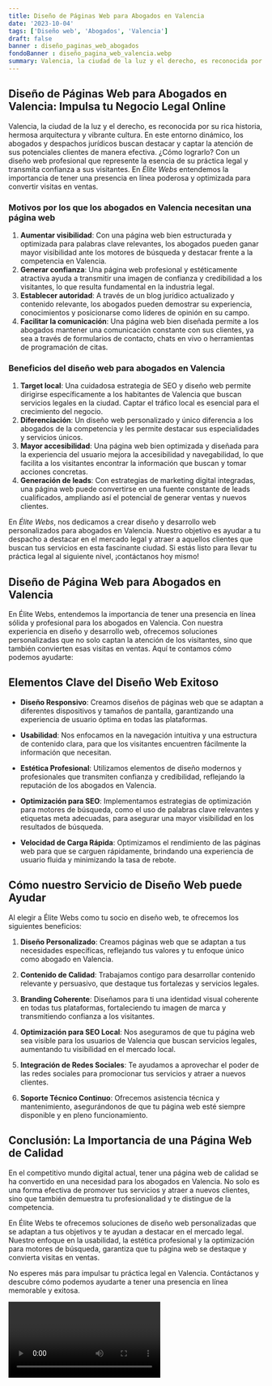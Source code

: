 ```yaml
---
title: Diseño de Páginas Web para Abogados en Valencia
date: '2023-10-04'
tags: ['Diseño web', 'Abogados', 'Valencia']
draft: false
banner : diseño_paginas_web_abogados
fondoBanner : diseño_pagina_web_valencia.webp
summary: Valencia, la ciudad de la luz y el derecho, es reconocida por su rica historia, hermosa arquitectura y vibrante cultura. En este entorno dinámico, los abogados y despachos jurídicos buscan destacar y captar la atención de sus potenciales clientes de manera efectiva. ¿Cómo lograrlo? Con un diseño web profesional que represente la esencia de su práctica legal y transmita confianza a sus visitantes. En Élite Webs entendemos la importancia de tener una presencia en línea poderosa y optimizada para convertir visitas en ventas.
---
```


## **Diseño de Páginas Web para Abogados en Valencia: Impulsa tu Negocio Legal Online**

Valencia, la ciudad de la luz y el derecho, es reconocida por su rica historia, hermosa arquitectura y vibrante cultura. En este entorno dinámico, los abogados y despachos jurídicos buscan destacar y captar la atención de sus potenciales clientes de manera efectiva. ¿Cómo lograrlo? Con un diseño web profesional que represente la esencia de su práctica legal y transmita confianza a sus visitantes. En *Élite Webs* entendemos la importancia de tener una presencia en línea poderosa y optimizada para convertir visitas en ventas.

### **Motivos por los que los abogados en Valencia necesitan una página web**

1. **Aumentar visibilidad**: Con una página web bien estructurada y optimizada para palabras clave relevantes, los abogados pueden ganar mayor visibilidad ante los motores de búsqueda y destacar frente a la competencia en Valencia.
2. **Generar confianza**: Una página web profesional y estéticamente atractiva ayuda a transmitir una imagen de confianza y credibilidad a los visitantes, lo que resulta fundamental en la industria legal.
3. **Establecer autoridad**: A través de un blog jurídico actualizado y contenido relevante, los abogados pueden demostrar su experiencia, conocimientos y posicionarse como líderes de opinión en su campo.
4. **Facilitar la comunicación**: Una página web bien diseñada permite a los abogados mantener una comunicación constante con sus clientes, ya sea a través de formularios de contacto, chats en vivo o herramientas de programación de citas.

### **Beneficios del diseño web para abogados en Valencia**

1. **Target local**: Una cuidadosa estrategia de SEO y diseño web permite dirigirse específicamente a los habitantes de Valencia que buscan servicios legales en la ciudad. Captar el tráfico local es esencial para el crecimiento del negocio.
2. **Diferenciación**: Un diseño web personalizado y único diferencia a los abogados de la competencia y les permite destacar sus especialidades y servicios únicos.
3. **Mayor accesibilidad**: Una página web bien optimizada y diseñada para la experiencia del usuario mejora la accesibilidad y navegabilidad, lo que facilita a los visitantes encontrar la información que buscan y tomar acciones concretas.
4. **Generación de leads**: Con estrategias de marketing digital integradas, una página web puede convertirse en una fuente constante de leads cualificados, ampliando así el potencial de generar ventas y nuevos clientes.

En *Élite Webs*, nos dedicamos a crear diseño y desarrollo web personalizados para abogados en Valencia. Nuestro objetivo es ayudar a tu despacho a destacar en el mercado legal y atraer a aquellos clientes que buscan tus servicios en esta fascinante ciudad. Si estás listo para llevar tu práctica legal al siguiente nivel, ¡contáctanos hoy mismo!

<GifSeo />

<Cta />

## Diseño de Página Web para Abogados en Valencia

En Élite Webs, entendemos la importancia de tener una presencia en línea sólida y profesional para los abogados en Valencia. Con nuestra experiencia en diseño y desarrollo web, ofrecemos soluciones personalizadas que no solo captan la atención de los visitantes, sino que también convierten esas visitas en ventas. Aquí te contamos cómo podemos ayudarte:

## Elementos Clave del Diseño Web Exitoso

- **Diseño Responsivo**: Creamos diseños de páginas web que se adaptan a diferentes dispositivos y tamaños de pantalla, garantizando una experiencia de usuario óptima en todas las plataformas.

- **Usabilidad**: Nos enfocamos en la navegación intuitiva y una estructura de contenido clara, para que los visitantes encuentren fácilmente la información que necesitan.

- **Estética Profesional**: Utilizamos elementos de diseño modernos y profesionales que transmiten confianza y credibilidad, reflejando la reputación de los abogados en Valencia.

- **Optimización para SEO**: Implementamos estrategias de optimización para motores de búsqueda, como el uso de palabras clave relevantes y etiquetas meta adecuadas, para asegurar una mayor visibilidad en los resultados de búsqueda.

- **Velocidad de Carga Rápida**: Optimizamos el rendimiento de las páginas web para que se carguen rápidamente, brindando una experiencia de usuario fluida y minimizando la tasa de rebote.

## Cómo nuestro Servicio de Diseño Web puede Ayudar

Al elegir a Élite Webs como tu socio en diseño web, te ofrecemos los siguientes beneficios:

1. **Diseño Personalizado**: Creamos páginas web que se adaptan a tus necesidades específicas, reflejando tus valores y tu enfoque único como abogado en Valencia.

2. **Contenido de Calidad**: Trabajamos contigo para desarrollar contenido relevante y persuasivo, que destaque tus fortalezas y servicios legales.

3. **Branding Coherente**: Diseñamos para ti una identidad visual coherente en todas tus plataformas, fortaleciendo tu imagen de marca y transmitiendo confianza a los visitantes.

4. **Optimización para SEO Local**: Nos aseguramos de que tu página web sea visible para los usuarios de Valencia que buscan servicios legales, aumentando tu visibilidad en el mercado local.

5. **Integración de Redes Sociales**: Te ayudamos a aprovechar el poder de las redes sociales para promocionar tus servicios y atraer a nuevos clientes.

6. **Soporte Técnico Continuo**: Ofrecemos asistencia técnica y mantenimiento, asegurándonos de que tu página web esté siempre disponible y en pleno funcionamiento.

## Conclusión: La Importancia de una Página Web de Calidad

En el competitivo mundo digital actual, tener una página web de calidad se ha convertido en una necesidad para los abogados en Valencia. No solo es una forma efectiva de promover tus servicios y atraer a nuevos clientes, sino que también demuestra tu profesionalidad y te distingue de la competencia.

En Élite Webs te ofrecemos soluciones de diseño web personalizadas que se adaptan a tus objetivos y te ayudan a destacar en el mercado legal. Nuestro enfoque en la usabilidad, la estética profesional y la optimización para motores de búsqueda, garantiza que tu página web se destaque y convierta visitas en ventas.

No esperes más para impulsar tu práctica legal en Valencia. Contáctanos y descubre cómo podemos ayudarte a tener una presencia en línea memorable y exitosa.

<Video />

<CtaBot job='Abogados' city='Valencia'/>

<Gmaps query='Valencia+españa+maps' />